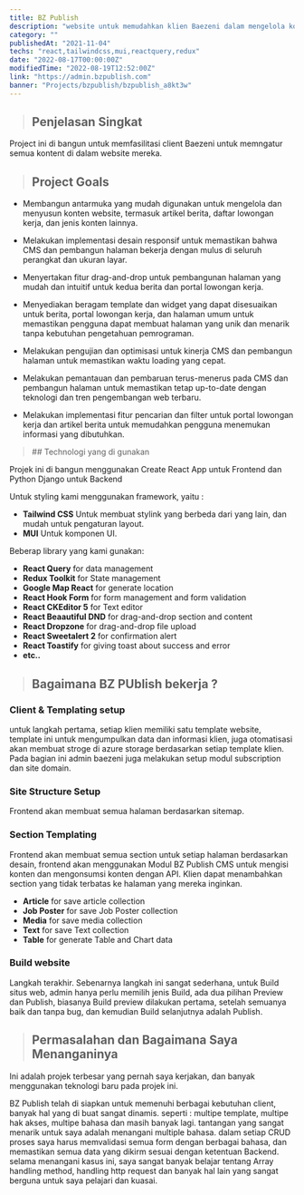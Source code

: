 ```yaml
---
title: BZ Publish
description: "website untuk memudahkan klien Baezeni dalam mengelola konten."
category: ""
publishedAt: "2021-11-04"
techs: "react,tailwindcss,mui,reactquery,redux"
date: "2022-08-17T00:00:00Z"
modifiedTime: "2022-08-19T12:52:00Z"
link: "https://admin.bzpublish.com"
banner: "Projects/bzpublish/bzpublish_a8kt3w"
---
```


> ## Penjelasan Singkat

Project ini di bangun untuk memfasilitasi client Baezeni untuk memngatur semua kontent di dalam website mereka.

> ## Project Goals

- Membangun antarmuka yang mudah digunakan untuk mengelola dan menyusun konten website, termasuk artikel berita, daftar lowongan kerja, dan jenis konten lainnya.

- Melakukan implementasi desain responsif untuk memastikan bahwa CMS dan pembangun halaman bekerja dengan mulus di seluruh perangkat dan ukuran layar.

- Menyertakan fitur drag-and-drop untuk pembangunan halaman yang mudah dan intuitif untuk kedua berita dan portal lowongan kerja.

- Menyediakan beragam template dan widget yang dapat disesuaikan untuk berita, portal lowongan kerja, dan halaman umum untuk memastikan pengguna dapat membuat halaman yang unik dan menarik tanpa kebutuhan pengetahuan pemrograman.

- Melakukan pengujian dan optimisasi untuk kinerja CMS dan pembangun halaman untuk memastikan waktu loading yang cepat.

- Melakukan pemantauan dan pembaruan terus-menerus pada CMS dan pembangun halaman untuk memastikan tetap up-to-date dengan teknologi dan tren pengembangan web terbaru.

- Melakukan implementasi fitur pencarian dan filter untuk portal lowongan kerja dan artikel berita untuk memudahkan pengguna menemukan informasi yang dibutuhkan.

<blockquote className="with-icons">
  ## Technologi yang di gunakan
  <div className="not-prose mt-2"></div>
</blockquote>

Projek ini di bangun menggunakan Create React App untuk Frontend dan Python Django untuk Backend

Untuk styling kami menggunakan framework, yaitu :

- **Tailwind CSS** Untuk membuat stylink yang berbeda dari yang lain, dan mudah untuk pengaturan layout.
- **MUI** Untuk komponen UI.

Beberap library yang kami gunakan:

- **React Query** for data management
- **Redux Toolkit** for State management
- **Google Map React** for generate location
- **React Hook Form** for form management and form validation
- **React CKEditor 5** for Text editor
- **React Beaautiful DND** for drag-and-drop section and content
- **React Dropzone** for drag-and-drop file upload
- **React Sweetalert 2** for confirmation alert
- **React Toastify** for giving toast about success and error
- **etc..**

> ## Bagaimana BZ PUblish bekerja ?

### Client & Templating setup

untuk langkah pertama, setiap klien memiliki satu template website, template ini untuk mengumpulkan data dan informasi klien, juga otomatisasi akan membuat stroge di azure storage berdasarkan setiap template klien.
Pada bagian ini admin baezeni juga melakukan setup modul subscription dan site domain.

### Site Structure Setup

Frontend akan membuat semua halaman berdasarkan sitemap.

### Section Templating

Frontend akan membuat semua section untuk setiap halaman berdasarkan desain, frontend akan menggunakan Modul BZ Publish CMS untuk mengisi konten dan mengonsumsi konten dengan API. Klien dapat menambahkan section yang tidak terbatas ke halaman yang mereka inginkan.

- **Article** for save article collection
- **Job Poster** for save Job Poster collection
- **Media** for save media collection
- **Text** for save Text collection
- **Table** for generate Table and Chart data

### Build website

Langkah terakhir. Sebenarnya langkah ini sangat sederhana, untuk Build situs web, admin hanya perlu memilih jenis Build, ada dua pilihan Preview dan Publish, biasanya Build preview dilakukan pertama, setelah semuanya baik dan tanpa bug, dan kemudian Build selanjutnya adalah Publish.

> ## Permasalahan dan Bagaimana Saya Menanganinya

Ini adalah projek terbesar yang pernah saya kerjakan, dan banyak menggunakan teknologi baru pada projek ini.

BZ Publish telah di siapkan untuk memenuhi berbagai kebutuhan client, banyak hal yang di buat sangat dinamis. seperti : multipe template, multipe hak akses, multipe bahasa dan masih banyak lagi. tantangan yang sangat menarik untuk saya adalah menangani multiple bahasa. dalam setiap CRUD proses saya harus memvalidasi semua form dengan berbagai bahasa, dan memastikan semua data yang dikirm sesuai dengan ketentuan Backend. selama menangani kasus ini, saya sangat banyak belajar tentang Array handling method, handling http request dan banyak hal lain yang sangat berguna untuk saya pelajari dan kuasai.
